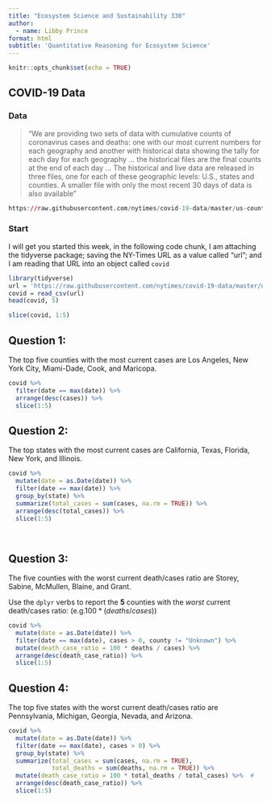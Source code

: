 ```yaml
---
title: "Ecosystem Science and Sustainability 330"
author:
  - name: Libby Prince
format: html
subtitle: 'Quantitative Reasoning for Ecosystem Science'
---
```


```r
knitr::opts_chunk$set(echo = TRUE)
```

## COVID-19 Data

### Data

> "We are providing two sets of data with cumulative counts of coronavirus cases and deaths: one with our most current numbers for each geography and another with historical data showing the tally for each day for each geography ... the historical files are the final counts at the end of each day ... The historical and live data are released in three files, one for each of these geographic levels: U.S., states and counties. A smaller file with only the most recent 30 days of data is also available"

```r
https://raw.githubusercontent.com/nytimes/covid-19-data/master/us-counties-recent.csv
```

### Start

I will get you started this week, in the following code chunk, I am attaching the tidyverse package; saving the NY-Times URL as a value called "url"; and I am reading that URL into an object called `covid`

```r
library(tidyverse)
url = 'https://raw.githubusercontent.com/nytimes/covid-19-data/master/us-counties-recent.csv'
covid = read_csv(url)
head(covid, 5)
```

```r
slice(covid, 1:5)
```


## Question 1: 
The top five counties with the most current cases are Los Angeles, New York City, Miami-Dade, Cook, and Maricopa.

```r
covid %>%
  filter(date == max(date)) %>%
  arrange(desc(cases)) %>% 
  slice(1:5) 
```
## Question 2: 
The top states with the most current cases are California, Texas, Florida, New York, and Illinois.
 

```r
covid %>%
  mutate(date = as.Date(date)) %>%
  filter(date == max(date)) %>% 
  group_by(state) %>% 
  summarize(total_cases = sum(cases, na.rm = TRUE)) %>%
  arrange(desc(total_cases)) %>%
  slice(1:5)
 
 
```

## Question 3: 
The five counties with the worst current death/cases ratio are Storey, Sabine, McMullen, Blaine, and Grant.

Use the `dplyr` verbs to report the **5** counties with the _worst_ current death/cases ratio: (e.g.$100* (deaths/cases)$)


```r
covid %>%
  mutate(date = as.Date(date)) %>%
  filter(date == max(date), cases > 0, county != "Unknown") %>%
  mutate(death_case_ratio = 100 * deaths / cases) %>%
  arrange(desc(death_case_ratio)) %>%
  slice(1:5)      
```

## Question 4: 

The top five states with the worst current death/cases ratio are Pennsylvania, Michigan, Georgia, Nevada, and Arizona. 

```r
covid %>%
  mutate(date = as.Date(date)) %>%
  filter(date == max(date), cases > 0) %>%
  group_by(state) %>%                     
  summarize(total_cases = sum(cases, na.rm = TRUE),
            total_deaths = sum(deaths, na.rm = TRUE)) %>%
  mutate(death_case_ratio = 100 * total_deaths / total_cases) %>%  # 
  arrange(desc(death_case_ratio)) %>%     
  slice(1:5)                        

```

